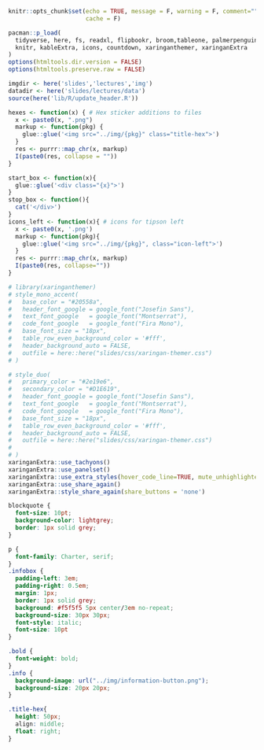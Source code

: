 ```r
knitr::opts_chunk$set(echo = TRUE, message = F, warning = F, comment="", 
                      cache = F)

pacman::p_load(
  tidyverse, here, fs, readxl, flipbookr, broom,tableone, palmerpenguins,
  knitr, kableExtra, icons, countdown, xaringanthemer, xaringanExtra
)
options(htmltools.dir.version = FALSE) 
options(htmltools.preserve.raw = FALSE)

imgdir <- here('slides','lectures','img')
datadir <- here('slides/lectures/data')
source(here('lib/R/update_header.R'))

hexes <- function(x) { # Hex sticker additions to files
  x <- paste0(x, ".png")
  markup <- function(pkg) {
    glue::glue('<img src="../img/{pkg}" class="title-hex">')
  }
  res <- purrr::map_chr(x, markup)
  I(paste0(res, collapse = ""))
}

start_box <- function(x){
  glue::glue('<div class="{x}">')
}
stop_box <- function(){
  cat('</div>')
}
icons_left <- function(x){ # icons for tipson left
  x <- paste0(x, '.png')
  markup <- function(pkg){
    glue::glue('<img src="../img/{pkg}", class="icon-left">')
  }
  res <- purrr::map_chr(x, markup)
  I(paste0(res, collapse=""))
}
```

```r
# library(xaringanthemer)
# style_mono_accent(
#   base_color = "#20558a",
#   header_font_google = google_font("Josefin Sans"),
#   text_font_google   = google_font("Montserrat"),
#   code_font_google   = google_font("Fira Mono"),
#   base_font_size = "18px",
#   table_row_even_background_color = '#fff',
#   header_background_auto = FALSE,
#   outfile = here::here("slides/css/xaringan-themer.css")
# )

# style_duo(
#   primary_color = "#2e19e6",
#   secondary_color = "#D1E619",
#   header_font_google = google_font("Josefin Sans"),
#   text_font_google   = google_font("Montserrat"),
#   code_font_google   = google_font("Fira Mono"),
#   base_font_size = "18px",
#   table_row_even_background_color = '#fff',
#   header_background_auto = FALSE,
#   outfile = here::here("slides/css/xaringan-themer.css")
# 
# )
xaringanExtra::use_tachyons()
xaringanExtra::use_panelset()
xaringanExtra::use_extra_styles(hover_code_line=TRUE, mute_unhighlighted_code = TRUE)
xaringanExtra::use_share_again()
xaringanExtra::style_share_again(share_buttons = 'none')

```


```css
blockquote {
  font-size: 10pt;
  background-color: lightgrey;
  border: 1px solid grey;
}

p {
  font-family: Charter, serif;
}
.infobox {
  padding-left: 3em;
  padding-right: 0.5em;
  margin: 1px;
  border: 1px solid grey;
  background: #f5f5f5 5px center/3em no-repeat;
  background-size: 30px 30px;
  font-style: italic;
  font-size: 10pt
}

.bold {
  font-weight: bold;
}
.info {
  background-image: url("../img/information-button.png");
  background-size: 20px 20px;
}

.title-hex{
  height: 50px;
  align: middle;
  float: right;
}

```
